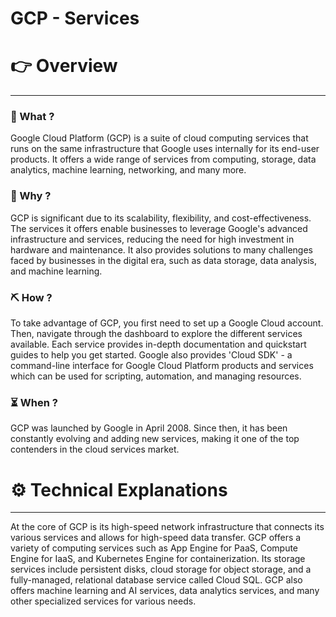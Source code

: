 # GCP - Services


# 👉 Overview

---

### 👀 What ?

Google Cloud Platform (GCP) is a suite of cloud computing services that runs on the same infrastructure that Google uses internally for its end-user products. It offers a wide range of services from computing, storage, data analytics, machine learning, networking, and many more.


### 🧐 Why ?

GCP is significant due to its scalability, flexibility, and cost-effectiveness. The services it offers enable businesses to leverage Google's advanced infrastructure and services, reducing the need for high investment in hardware and maintenance. It also provides solutions to many challenges faced by businesses in the digital era, such as data storage, data analysis, and machine learning.


### ⛏️ How ?

To take advantage of GCP, you first need to set up a Google Cloud account. Then, navigate through the dashboard to explore the different services available. Each service provides in-depth documentation and quickstart guides to help you get started. Google also provides 'Cloud SDK' - a command-line interface for Google Cloud Platform products and services which can be used for scripting, automation, and managing resources.


### ⏳ When ?

GCP was launched by Google in April 2008. Since then, it has been constantly evolving and adding new services, making it one of the top contenders in the cloud services market.


# ⚙️ Technical Explanations

---

At the core of GCP is its high-speed network infrastructure that connects its various services and allows for high-speed data transfer. GCP offers a variety of computing services such as App Engine for PaaS, Compute Engine for IaaS, and Kubernetes Engine for containerization. Its storage services include persistent disks, cloud storage for object storage, and a fully-managed, relational database service called Cloud SQL. GCP also offers machine learning and AI services, data analytics services, and many other specialized services for various needs.

